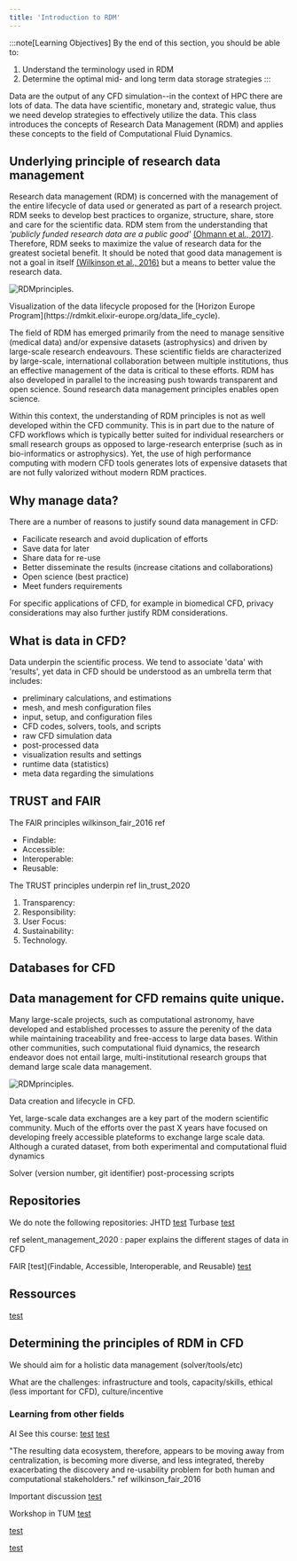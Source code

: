 ```yaml
---
title: 'Introduction to RDM'
---
```


:::note[Learning Objectives]
By the end of this section, you should be able to:
1. Understand the terminology used in RDM
2. Determine the optimal mid- and long term data storage strategies
:::

Data are the output of any CFD simulation--in the context of HPC there are lots of data. The data have scientific, monetary and, strategic value, thus we need develop strategies to effectively utilize the data. This class introduces the concepts of Research Data Management (RDM) and applies these concepts to the field of Computational Fluid Dynamics. 


## Underlying principle of research data management
Research data management (RDM) is concerned with the management of the entire lifecycle of data used or generated as part of a research project. RDM seeks to develop best practices to organize, structure, share, store and care for the scientific data. RDM stem from the understanding that *'publicly funded research data are a public good'*   [(Ohmann et al., 2017)](https://bmjopen.bmj.com/content/7/12/e018647).  Therefore, RDM seeks to maximize the  value of research data for the greatest societal benefit. It should be noted that good data management is not a goal in itself  [(Wilkinson et al., 2016)](https://www.nature.com/articles/sdata201618) but a means to better value the research data.

![RDMprinciples.](../../../assets/figs_section3/ARC4CFD_RDM_lifecycle.png "RDM Lifecycle")
<Caption>Visualization of the data lifecycle proposed for the  [Horizon Europe Program](https://rdmkit.elixir-europe.org/data_life_cycle). </Caption>

The field of RDM has emerged primarily from the need to manage sensitive (medical data) and/or expensive datasets (astrophysics) and driven by large-scale research endeavours. These scientific fields are characterized by large-scale, international collaboration between multiple institutions, thus an effective management of the data is critical to these efforts. RDM has also developed in parallel to the increasing push towards transparent and open science. Sound research data management principles enables open science. 


Within this context, the understanding of RDM principles is not as well developed within the CFD community. This is in part due to the nature of CFD workflows which is typically better suited for individual researchers or small research groups as opposed to large-research enterprise (such as in bio-informatics or astrophysics).  Yet, the use of high performance computing with modern CFD tools generates lots of expensive datasets that are not fully valorized without modern RDM practices.


## Why manage data?
There are a number of reasons to justify sound data management in CFD:

   -  Facilicate research and avoid duplication of efforts
   -  Save data for later
   -  Share data for re-use
   -  Better disseminate the results (increase citations and collaborations)
   -  Open science (best practice)
   -  Meet funders requirements
  
  For specific applications of CFD, for example in biomedical CFD, privacy considerations may also further justify RDM considerations.



## What is data in CFD?
Data underpin the scientific process.  We tend to associate 'data' with 'results', yet data in CFD should be understood as an umbrella  term that includes:

 -  preliminary calculations, and estimations
 -  mesh, and mesh configuration files
 -  input, setup, and configuration files 
 -  CFD codes, solvers, tools, and scripts
 -  raw CFD simulation data
 -  post-processed data
 -  visualization results and settings
 -  runtime data (statistics)
 -  meta data regarding the simulations 



## TRUST and FAIR


The FAIR principles  wilkinson_fair_2016 ref

  -  Findable:
  -  Accessible:
  -  Interoperable: 
  -  Reusable:


The TRUST principles underpin ref lin_trust_2020
1. Transparency:
2. Responsibility:
3. User Focus:
4. Sustainability:
5. Technology.




## Databases for CFD





## Data management for CFD remains quite unique. 

Many large-scale projects, such as computational astronomy, have developed and established processes to assure the perenity of the data while maintaining traceability and free-access to large data bases. Within other communities, such computational fluid dynamics, the research endeavor does not entail large, multi-institutional research groups that demand large scale data management.


![RDMprinciples.](../../../assets/figs_section3/ARC4CFD_RDMData.png "RDMprinciples")
<Caption>Data creation and lifecycle in CFD. </Caption>


Yet, large-scale data exchanges are a key part of the modern scientific community. Much of the efforts over the past X years have focused on developing freely accessible plateforms to exchange large scale data. Although a curated dataset, from both experimental and computational fluid dynamics



Solver (version number, git identifier)
post-processing scripts





## Repositories

We do note the following repositories:
JHTD [test](https://turbulence.pha.jhu.edu)
Turbase [test](https://turbase.cineca.it/init/routes/#/logging/welcome)

ref selent_management_2020 : paper explains the different stages of data in CFD















FAIR
[test](Findable, Accessible, Interoperable, and Reusable)
[test](https://force11.org/info/the-fair-data-principles/)





## Ressources
[test](https://scienceeurope.org/media/4brkxxe5/se_rdm_practical_guide_extended_final.pdf)





## Determining the principles of RDM in CFD

We should aim for a holistic data management (solver/tools/etc)

What are the challenges: infrastructure and tools, capacity/skills, ethical (less important for CFD), culture/incentive




### Learning from other fields 
AI
See this course: [test](https://thodrek.github.io/CS839_spring18/)
[test](https://fullstackdeeplearning.com/spring2021/lecture-8/)



"The resulting data ecosystem, therefore, appears to be moving away from centralization, is becoming more diverse, and less integrated, thereby exacerbating the discovery and re-usability problem for both human and computational stakeholders." ref wilkinson_fair_2016

Important discussion [test](https://towardsdatascience.com/data-entropy-more-data-more-problems-fa889a9dd0ec)


Workshop in TUM
[test](https://zenodo.org/records/7785532#.ZCw4h85ByUk)

[test](https://nfdi4ing.de)

[test](https://www.youtube.com/watch?v=3sDhQRIYUmA)

